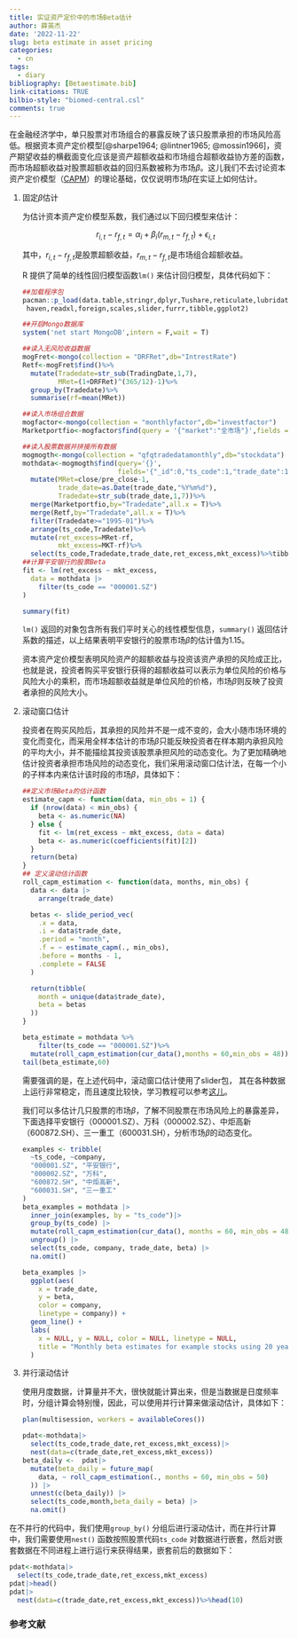 ```yaml
---
title: 实证资产定价中的市场Beta估计
author: 薛英杰
date: '2022-11-22'
slug: beta estimate in asset pricing
categories:
  - cn
tags:
  - diary
bibliography: [Betaestimate.bib]
link-citations: TRUE
bilbio-style: "biomed-central.csl"
comments: true
---
```


在金融经济学中，单只股票对市场组合的暴露反映了该只股票承担的市场风险高低。根据资本资产定价模型[@sharpe1964; @lintner1965; @mossin1966]，资产期望收益的横截面变化应该是资产超额收益和市场组合超额收益协方差的函数，而市场超额收益对股票超额收益的回归系数被称为市场$\beta$。这儿我们不去讨论资本资产定价模型（[CAPM](https://en.wikipedia.org/wiki/Capital_asset_pricing_model)）的理论基础，仅仅说明市场$\beta$在实证上如何估计。

1.  固定$\beta$估计

    为估计资本资产定价模型系数，我们通过以下回归模型来估计：

    $$
    r_{i,t}-r_{f,t}=\alpha_i+\beta_i(r_{m,t}-r_{f,t})+\epsilon_{i,t}
    $$

    其中，$r_{i,t}-r_{f,t}$是股票超额收益，$r_{m,t}-r_{f,t}$是市场组合超额收益。

    R 提供了简单的线性回归模型函数`lm()` 来估计回归模型，具体代码如下：

    ```r
    ##加载程序包
    pacman::p_load(data.table,stringr,dplyr,Tushare,reticulate,lubridate,mongolite,future.apply,zoo,tidyr,
     haven,readxl,foreign,scales,slider,furrr,tibble,ggplot2)

    ##开启Mongo数据库
    system('net start MongoDB',intern = F,wait = T)

    ##读入无风险收益数据
    mogFret<-mongo(collection = "DRFRet",db="IntrestRate")
    Retf<-mogFret$find()%>%
      mutate(Tradedate=str_sub(TradingDate,1,7),
             MRet=(1+DRFRet)^(365/12)-1)%>%
      group_by(Tradedate)%>%
      summarise(rf=mean(MRet))

    ##读入市场组合数据
    mogfactor<-mongo(collection = "monthlyfactor",db="investfactor")
    Marketportfio<-mogfactor$find(query = '{"market":"全市场"}',fields ='{"_id":0,"Tradedate":1,"MKT":1}' )

    ##读入股票数据并拼接所有数据
    mogmogth<-mongo(collection = "qfqtradedatamonthly",db="stockdata")
    mothdata<-mogmogth$find(query='{}',
                            fields='{"_id":0,"ts_code":1,"trade_date":1,"close":1,"pre_close":1}')%>%
      mutate(MRet=close/pre_close-1,
             trade_date=as.Date(trade_date,"%Y%m%d"),
             Tradedate=str_sub(trade_date,1,7))%>%
      merge(Marketportfio,by="Tradedate",all.x = T)%>%
      merge(Retf,by="Tradedate",all.x = T)%>%
      filter(Tradedate>="1995-01")%>%
      arrange(ts_code,Tradedate)%>%
      mutate(ret_excess=MRet-rf,
             mkt_excess=MKT-rf)%>%
      select(ts_code,Tradedate,trade_date,ret_excess,mkt_excess)%>%tibble::as_tibble()
    ##计算平安银行的股票Beta
    fit <- lm(ret_excess ~ mkt_excess,
      data = mothdata |>
        filter(ts_code == "000001.SZ")
    )

    summary(fit)
    ```

    `lm()` 返回的对象包含所有我们平时关心的线性模型信息，`summary()` 返回估计系数的描述，以上结果表明平安银行的股票市场$\hat\beta$的估计值为1.15。

    资本资产定价模型表明风险资产的超额收益与投资该资产承担的风险成正比，也就是说，投资者购买平安银行获得的超额收益可以表示为单位风险的价格与风险大小的乘积，而市场超额收益就是单位风险的价格，市场$\beta$则反映了投资者承担的风险大小。

2.  滚动窗口估计

    投资者在购买风险后，其承担的风险并不是一成不变的，会大小随市场环境的变化而变化，而采用全样本估计的市场$\beta$只能反映投资者在样本期内承担风险的平均大小，并不能描绘其投资该股票承担风险的动态变化。为了更加精确地估计投资者承担市场风险的动态变化，我们采用滚动窗口估计法，在每一个小的子样本内来估计该时段的市场$\beta$，具体如下：

    ```r
    ##定义市场Beta的估计函数
    estimate_capm <- function(data, min_obs = 1) {
      if (nrow(data) < min_obs) {
        beta <- as.numeric(NA)
      } else {
        fit <- lm(ret_excess ~ mkt_excess, data = data)
        beta <- as.numeric(coefficients(fit)[2])
      }
      return(beta)
    }
    ## 定义滚动估计函数
    roll_capm_estimation <- function(data, months, min_obs) {
      data <- data |>
        arrange(trade_date)

      betas <- slide_period_vec(
        .x = data,
        .i = data$trade_date,
        .period = "month",
        .f = ~ estimate_capm(., min_obs),
        .before = months - 1,
        .complete = FALSE
      )

      return(tibble(
        month = unique(data$trade_date),
        beta = betas
      ))
    }

    beta_estimate = mothdata %>%
        filter(ts_code == "000001.SZ")%>%
      mutate(roll_capm_estimation(cur_data(),months = 60,min_obs = 48))%>%na.omit()
    tail(beta_estimate,60)
    ```

    需要强调的是，在上述代码中，滚动窗口估计使用了slider包， 其在各种数据上运行非常稳定，而且速度比较快，学习教程可以参考[这儿](https://cran.r-project.org/web/packages/slider/vignettes/slider.html)。

    我们可以多估计几只股票的市场$\beta$，了解不同股票在市场风险上的暴露差异，下面选择平安银行（000001.SZ）、万科（000002.SZ）、中炬高新（600872.SH）、三一重工（600031.SH），分析市场$\beta$的动态变化。

    ```r
    examples <- tribble(
      ~ts_code, ~company,
      "000001.SZ", "平安银行",
      "000002.SZ", "万科",
      "600872.SH", "中炬高新",
      "600031.SH", "三一重工"
    )
    beta_examples = mothdata |>
      inner_join(examples, by = "ts_code")|>
      group_by(ts_code) |>
      mutate(roll_capm_estimation(cur_data(), months = 60, min_obs = 48)) |>
      ungroup() |>
      select(ts_code, company, trade_date, beta) |>
      na.omit()

    beta_examples |>
      ggplot(aes(
        x = trade_date, 
        y = beta, 
        color = company,
        linetype = company)) +
      geom_line() +
      labs(
        x = NULL, y = NULL, color = NULL, linetype = NULL,
        title = "Monthly beta estimates for example stocks using 20 years of data"
      )
    ```

3.  并行滚动估计

    使用月度数据，计算量并不大，很快就能计算出来，但是当数据是日度频率时，分组计算会特别慢，因此，可以使用并行计算来做滚动估计，具体如下：

    ```r
    plan(multisession, workers = availableCores())

    pdat<-mothdata|>
      select(ts_code,trade_date,ret_excess,mkt_excess)|>
      nest(data=c(trade_date,ret_excess,mkt_excess))
    beta_daily <-  pdat|>
      mutate(beta_daily = future_map(
        data, ~ roll_capm_estimation(., months = 60, min_obs = 50)
      )) |>
      unnest(c(beta_daily)) |>
      select(ts_code,month,beta_daily = beta) |>
      na.omit()
    ```

在不并行的代码中，我们使用`group_by()` 分组后进行滚动估计，而在并行计算中，我们需要使用`nest()` 函数按照股票代码`ts_code` 对数据进行嵌套，然后对嵌套数据在不同进程上进行运行来获得结果，嵌套前后的数据如下：

```r
pdat<-mothdata|>
  select(ts_code,trade_date,ret_excess,mkt_excess)
pdat|>head()
pdat|>
  nest(data=c(trade_date,ret_excess,mkt_excess))%>%head(10)
```

### 参考文献

